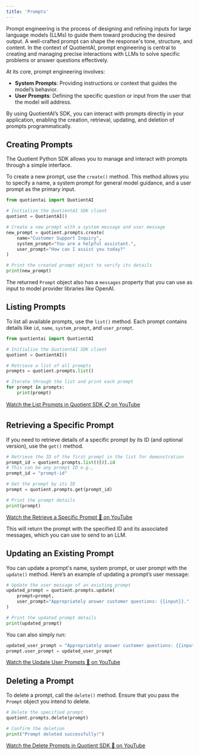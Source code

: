 ```yaml
---
title: 'Prompts'
---
```


Prompt engineering is the process of designing and refining inputs for large language models (LLMs) to guide them toward producing the desired output. A well-crafted prompt can shape the response's tone, structure, and content. In the context of QuotientAI, prompt engineering is central to creating and managing precise interactions with LLMs to solve specific problems or answer questions effectively.

At its core, prompt engineering involves:

- **System Prompts**: Providing instructions or context that guides the model’s behavior.
- **User Prompts**: Defining the specific question or input from the user that the model will address.

By using QuotientAI’s SDK, you can interact with prompts directly in your application, enabling the creation, retrieval, updating, and deletion of prompts programmatically.

## Creating Prompts

The Quotient Python SDK allows you to manage and interact with prompts through a simple interface.

To create a new prompt, use the `create()` method. This method allows you to specify a name, a system prompt for general model guidance, and a user prompt as the primary input.

```python
from quotientai import QuotientAI

# Initialize the QuotientAI SDK client
quotient = QuotientAI()

# Create a new prompt with a system message and user message
new_prompt = quotient.prompts.create(
    name="Customer Support Inquiry",
    system_prompt="You are a helpful assistant.",
    user_prompt="How can I assist you today?"
)

# Print the created prompt object to verify its details
print(new_prompt)
```

<Note>The returned `Prompt` object also has a `messages` property that you can use as input to model provider libraries like OpenAI.</Note>

## Listing Prompts

To list all available prompts, use the `list()` method. Each prompt contains details like `id`, `name`, `system_prompt`, and `user_prompt`.

```python
from quotientai import QuotientAI

# Initialize the QuotientAI SDK client
quotient = QuotientAI()

# Retrieve a list of all prompts
prompts = quotient.prompts.list()

# Iterate through the list and print each prompt
for prompt in prompts:
    print(prompt)
```

[Watch the List Prompts in Quotient SDK 📋 on YouTube](https://youtu.be/iDSdJ-a7ouc)

## Retrieving a Specific Prompt

If you need to retrieve details of a specific prompt by its ID (and optional version), use the `get()` method.

```python
# Retrieve the ID of the first prompt in the list for demonstration
prompt_id = quotient.prompts.list()[0].id
# This can be any prompt ID e.g., 
prompt_id = "prompt-id"

# Get the prompt by its ID
prompt = quotient.prompts.get(prompt_id)

# Print the prompt details
print(prompt)
```

[Watch the Retrieve a Specific Prompt 🎯 on YouTube](https://youtu.be/aBY9hBDCuEw)

This will return the prompt with the specified ID and its associated messages, which you can use to send to an LLM.

## Updating an Existing Prompt

You can update a prompt's name, system prompt, or user prompt with the `update()` method. Here’s an example of updating a prompt’s user message:

```python
# Update the user message of an existing prompt
updated_prompt = quotient.prompts.update(
    prompt=prompt,
    user_prompt="Appropriately answer customer questions: {{input}}."
)

# Print the updated prompt details
print(updated_prompt)
```

You can also simply run:

```python
updated_user_prompt = "Appropriately answer customer questions: {{input}}. Be concise in your answers."
prompt.user_prompt = updated_user_prompt
```

[Watch the Update User Prompts 🤖 on YouTube](https://youtu.be/aWGyqV02sBc)

## Deleting a Prompt

To delete a prompt, call the `delete()` method. Ensure that you pass the `Prompt` object you intend to delete.

```python
# Delete the specified prompt
quotient.prompts.delete(prompt)

# Confirm the deletion
print("Prompt deleted successfully!")
```

[Watch the Delete Prompts in Quotient SDK 👋 on YouTube](https://youtu.be/FIBMZevWrDo)
